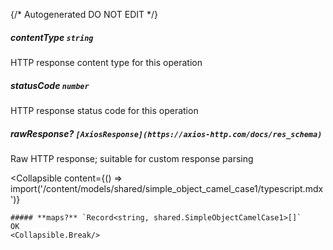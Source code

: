 {/* Autogenerated DO NOT EDIT  */}

##### **contentType** `string`
HTTP response content type for this operation

##### **statusCode** `number`
HTTP response status code for this operation

##### **rawResponse?** `[AxiosResponse](https://axios-http.com/docs/res_schema)`
Raw HTTP response; suitable for custom response parsing

<Collapsible
    content={() => import('/content/models/shared/simple_object_camel_case1/typescript.mdx')}
>
    ##### **maps?** `Record<string, shared.SimpleObjectCamelCase1>[]`
    OK
    <Collapsible.Break/>
</Collapsible>

